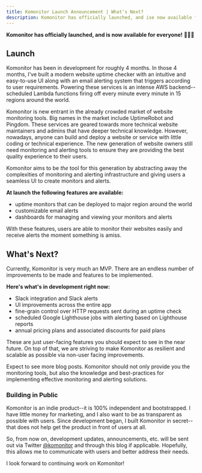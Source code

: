 ```yaml
---
title: Komonitor Launch Announcement | What's Next?
description: Komonitor has officially launched, and ise now available for everyone. This blog post dives into what was accomplished, and what's in store in the future.
---
```


**Komonitor has officially launched, and is now available for everyone!** 🎉🎉🎉

## Launch

Komonitor has been in development for roughly 4 months. In those 4 months, I've built a modern website uptime checker with an
intuitive and easy-to-use UI along with an email alerting system that triggers according to user requirements. Powering these services is an intense
AWS backend--scheduled Lambda functions firing off every minute every minute in 15 regions around the world.

Komonitor is new entrant in the already crowded market of website monitoring tools. Big names in the market include UptimeRobot and Pingdom. These services
are geared towards more technical website maintainers and admins that have deeper technical knowledge. However, nowadays, anyone can build and deploy a website or service
with little coding or technical experience. The new generation of website owners still need monitoring and alerting tools to ensure they are providing the best quality experience to
their users.

Komonitor aims to be _the_ tool for this generation by abstracting away the complexities of monitoring and alerting infrastructure and giving users a seamless UI to create monitors
and alerts.

**At launch the following features are available:**

- uptime monitors that can be deployed to major region around the world
- customizable email alerts
- dashboards for managing and viewing your monitors and alerts

With these features, users are able to monitor their websites easily and receive alerts the moment something is amiss.

## What's Next?

Currently, Komonitor is very much an MVP. There are an endless number of improvements to be made and features to be implemented.

**Here's what's in development right now:**

- Slack integration and Slack alerts
- UI improvements across the entire app
- fine-grain control over HTTP requests sent during an uptime check
- scheduled Google Lighthouse jobs with alerting based on Lighthouse reports
- annual pricing plans and associated discounts for paid plans

These are just user-facing features you should expect to see in the near future. On top of that, we are striving to make Komonitor as resilient and scalable as possible via non-user facing improvements.

Expect to see more blog posts. Komonitor should not only provide you the monitoring tools, but also the knowledge and best-practices for implementing effective monitoring and alerting solutions.

### Building in Public

Komonitor is an indie product--it is 100% independent and bootstrapped. I have little money for marketing, and I also want to be as transparent as possible with users.
Since development began, I built Komonitor in secret--that does not help get the product in front of users at all.

So, from now on, development updates, announcements, etc. will be
sent out via Twitter [@komonitor](https://twitter.com/komonitor) and through this blog if applicable. Hopefully, this allows me to communicate with users and better address their needs.

I look forward to continuing work on Komonitor!

<BlogCta ctaMessage="Tired of Manually Checking Up on Your Websites?" />
